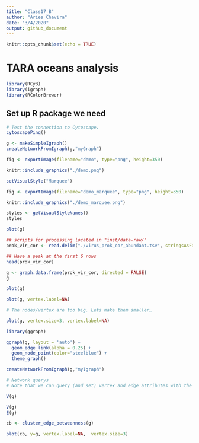 ```yaml
---
title: "Class17_B"
author: "Aries Chavira"
date: "3/4/2020"
output: github_document
---
```


```r
knitr::opts_chunk$set(echo = TRUE)
```

# TARA oceans analysis
```r
library(RCy3)
library(igraph)
library(RColorBrewer)
```

## Set up R package we need 
```r
# Test the connection to Cytoscape.
cytoscapePing()
```

```r
g <- makeSimpleIgraph()
createNetworkFromIgraph(g,"myGraph")

fig <- exportImage(filename="demo", type="png", height=350)
```

```r
knitr::include_graphics("./demo.png")
```
```r
setVisualStyle("Marquee")

fig <- exportImage(filename="demo_marquee", type="png", height=350)

knitr::include_graphics("./demo_marquee.png")
```

```r
styles <- getVisualStyleNames()
styles
```

```r
plot(g)
```

```r
## scripts for processing located in "inst/data-raw/"
prok_vir_cor <- read.delim("./virus_prok_cor_abundant.tsv", stringsAsFactors = FALSE)

## Have a peak at the first 6 rows
head(prok_vir_cor)
```

```r
g <- graph.data.frame(prok_vir_cor, directed = FALSE)
g
```

```r
plot(g)
```

```r
plot(g, vertex.label=NA)
```


```r
# The nodes/vertex are too big. Lets make them smaller…

plot(g, vertex.size=3, vertex.label=NA)
```
```r
library(ggraph)
```

```r
ggraph(g, layout = 'auto') +
  geom_edge_link(alpha = 0.25) +
  geom_node_point(color="steelblue") +
  theme_graph()
```

```r
createNetworkFromIgraph(g,"myIgraph")
```


```r
# Network querys
# Note that we can query (and set) vertex and edge attributes with the V() and E() functions    # respectively:

V(g)
```

```r
V(g)
E(g)
```

```r
cb <- cluster_edge_betweenness(g)
```
```r
plot(cb, y=g, vertex.label=NA,  vertex.size=3)
```
















